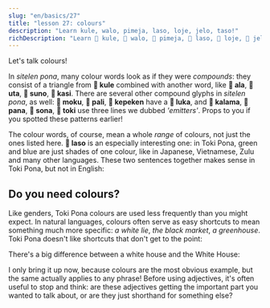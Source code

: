 ```yaml
---
slug: "en/basics/27"
title: "lesson 27: colours"
description: "Learn kule, walo, pimeja, laso, loje, jelo, taso!"
richDescription: "Learn 󱤞 kule, 󱥲 walo, 󱥏 pimeja, 󱤣 laso, 󱤫 loje, 󱤒 jelo, 󱥨 taso!"
---
```



Let's talk colours!

<List>
  <Word sl="kule" m="colour, kind" />
  <Word sl="walo" m="white, pale" />
  <Word sl="pimeja" m="black, dark" />
  <Word sl="loje" m="red, purple" />
  <Word sl="jelo" m="yellow" />
  <Word sl="laso" m="green, teal, blue" />
</List>

In *sitelen pona*, many colour words look as if they were *compounds*: they consist of a triangle from **󱤞 kule** combined with another word, like **󱤂 ala**, **󱥰 uta**, **󱥤 suno**, **󱤗 kasi**. There are several other compound glyphs in *sitelen pona*, as well: **󱤶 moku**, **󱥉 pali**, **󱤙 kepeken** have a **󱤭 luka**, and **󱤕 kalama**, **󱥌 pana**, **󱥡 sona**, **󱥬 toki** use three lines we dubbed *'emitters'*. Props to you if you spotted these patterns earlier!

The colour words, of course, mean a whole *range* of colours, not just the ones listed here. **󱤣 laso** is an especially interesting one: in Toki Pona, green and blue are just shades of one colour, like in Japanese, Vietnamese, Zulu and many other languages. These two sentences together makes sense in Toki Pona, but not in English:

<List>
  <Word sl="kin" m="also, too" />
  <Sentence sl="sewi li laso." m="The sky is blue." />
  <Sentence sl="kasi kin li laso." m="The grass, too, is green." />
</List>

## Do you need colours?

Like genders, Toki Pona colours are used less frequently than you might expect. In natural languages, colours often serve as easy shortcuts to mean something much more specific: *a white lie*, *the black market*, *a greenhouse*. Toki Pona doesn't like shortcuts that don't get to the point:

<List>
  <Sentence sl="tomo laso" m="a green house" />
  <Sentence sl="tomo kasi" m="a greenhouse" />
</List>

There's a big difference between a white house and the White House:

<List>
  <Sentence sl="tomo walo" m="a white house" />
  <Sentence sl="tomo ni: jan lawa pi ma Mewika li lon ona." m="the White House" />
</List>

I only bring it up now, because colours are the most obvious example, but the same actually applies to any phrase! Before using adjectives, it's often useful to stop and think: are these adjectives getting the important part you wanted to talk about, or are they just shorthand for something else?
